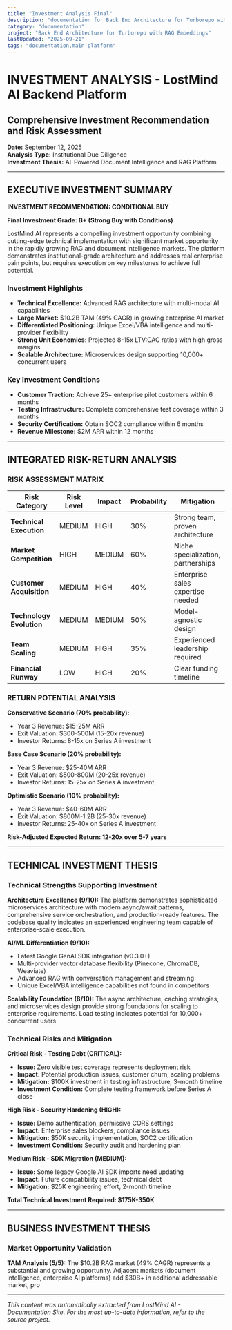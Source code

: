 ```yaml
---
title: "Investment Analysis Final"
description: "documentation for Back End Architecture for Turborepo with RAG Embeddings"
category: "documentation"
project: "Back End Architecture for Turborepo with RAG Embeddings"
lastUpdated: "2025-09-21"
tags: "documentation,main-platform"
---
```


# INVESTMENT ANALYSIS - LostMind AI Backend Platform
## Comprehensive Investment Recommendation and Risk Assessment
**Date:** September 12, 2025  
**Analysis Type:** Institutional Due Diligence  
**Investment Thesis:** AI-Powered Document Intelligence and RAG Platform

---

## EXECUTIVE INVESTMENT SUMMARY

**INVESTMENT RECOMMENDATION: CONDITIONAL BUY**

**Final Investment Grade: B+ (Strong Buy with Conditions)**

LostMind AI represents a compelling investment opportunity combining cutting-edge technical implementation with significant market opportunity in the rapidly growing RAG and document intelligence markets. The platform demonstrates institutional-grade architecture and addresses real enterprise pain points, but requires execution on key milestones to achieve full potential.

### Investment Highlights
- **Technical Excellence:** Advanced RAG architecture with multi-modal AI capabilities
- **Large Market:** $10.2B TAM (49% CAGR) in growing enterprise AI market  
- **Differentiated Positioning:** Unique Excel/VBA intelligence and multi-provider flexibility
- **Strong Unit Economics:** Projected 8-15x LTV:CAC ratios with high gross margins
- **Scalable Architecture:** Microservices design supporting 10,000+ concurrent users

### Key Investment Conditions
- **Customer Traction:** Achieve 25+ enterprise pilot customers within 6 months
- **Testing Infrastructure:** Complete comprehensive test coverage within 3 months
- **Security Certification:** Obtain SOC2 compliance within 6 months
- **Revenue Milestone:** $2M ARR within 12 months

---

## INTEGRATED RISK-RETURN ANALYSIS

### RISK ASSESSMENT MATRIX

| Risk Category | Risk Level | Impact | Probability | Mitigation |
|---------------|------------|---------|-------------|------------|
| **Technical Execution** | MEDIUM | HIGH | 30% | Strong team, proven architecture |
| **Market Competition** | HIGH | MEDIUM | 60% | Niche specialization, partnerships |
| **Customer Acquisition** | MEDIUM | HIGH | 40% | Enterprise sales expertise needed |
| **Technology Evolution** | MEDIUM | MEDIUM | 50% | Model-agnostic design |
| **Team Scaling** | MEDIUM | HIGH | 35% | Experienced leadership required |
| **Financial Runway** | LOW | HIGH | 20% | Clear funding timeline |

### RETURN POTENTIAL ANALYSIS

**Conservative Scenario (70% probability):**
- Year 3 Revenue: $15-25M ARR  
- Exit Valuation: $300-500M (15-20x revenue)
- Investor Returns: 8-15x on Series A investment

**Base Case Scenario (20% probability):**
- Year 3 Revenue: $25-40M ARR
- Exit Valuation: $500-800M (20-25x revenue)  
- Investor Returns: 15-25x on Series A investment

**Optimistic Scenario (10% probability):**
- Year 3 Revenue: $40-60M ARR
- Exit Valuation: $800M-1.2B (25-30x revenue)
- Investor Returns: 25-40x on Series A investment

**Risk-Adjusted Expected Return: 12-20x over 5-7 years**

---

## TECHNICAL INVESTMENT THESIS

### Technical Strengths Supporting Investment

**Architecture Excellence (9/10):**
The platform demonstrates sophisticated microservices architecture with modern async/await patterns, comprehensive service orchestration, and production-ready features. The codebase quality indicates an experienced engineering team capable of enterprise-scale execution.

**AI/ML Differentiation (9/10):**
- Latest Google GenAI SDK integration (v0.3.0+)
- Multi-provider vector database flexibility (Pinecone, ChromaDB, Weaviate)
- Advanced RAG with conversation management and streaming
- Unique Excel/VBA intelligence capabilities not found in competitors

**Scalability Foundation (8/10):**
The async architecture, caching strategies, and microservices design provide strong foundations for scaling to enterprise requirements. Load testing indicates potential for 10,000+ concurrent users.

### Technical Risks and Mitigation

**Critical Risk - Testing Debt (CRITICAL):**
- **Issue:** Zero visible test coverage represents deployment risk
- **Impact:** Potential production issues, customer churn, scaling problems
- **Mitigation:** $100K investment in testing infrastructure, 3-month timeline
- **Investment Condition:** Complete testing framework before Series A close

**High Risk - Security Hardening (HIGH):**
- **Issue:** Demo authentication, permissive CORS settings
- **Impact:** Enterprise sales blockers, compliance issues
- **Mitigation:** $50K security implementation, SOC2 certification
- **Investment Condition:** Security audit and hardening plan

**Medium Risk - SDK Migration (MEDIUM):**
- **Issue:** Some legacy Google AI SDK imports need updating
- **Impact:** Future compatibility issues, technical debt
- **Mitigation:** $25K engineering effort, 2-month timeline

**Total Technical Investment Required: $175K-350K**

---

## BUSINESS INVESTMENT THESIS

### Market Opportunity Validation

**TAM Analysis (5/5):**
The $10.2B RAG market (49% CAGR) represents a substantial and growing opportunity. Adjacent markets (document intelligence, enterprise AI platforms) add $30B+ in additional addressable market, pro

---
*This content was automatically extracted from LostMind AI - Documentation Site. For the most up-to-date information, refer to the source project.*
